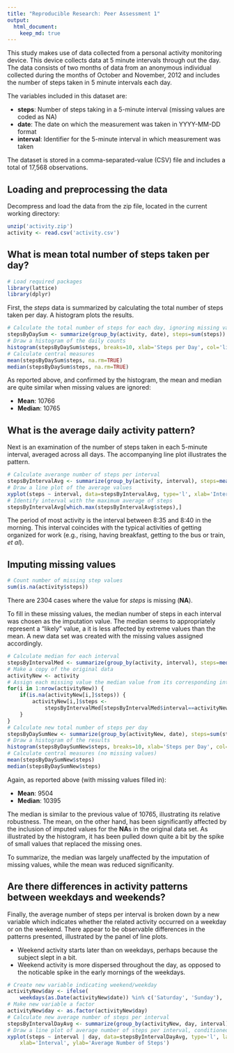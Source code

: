 ```yaml
---
title: "Reproducible Research: Peer Assessment 1"
output: 
  html_document:
    keep_md: true
---
```


This study makes use of data collected from a personal activity monitoring device. This device collects data at 5 minute intervals through out the day. The data consists of two months of data from an anonymous individual collected during the months of October and November, 2012 and includes the number of steps taken in 5 minute intervals each day.

The variables included in this dataset are:

* **steps**: Number of steps taking in a 5-minute interval (missing values are coded as NA)
* **date**: The date on which the measurement was taken in YYYY-MM-DD format
* **interval**: Identifier for the 5-minute interval in which measurement was taken

The dataset is stored in a comma-separated-value (CSV) file and includes a total of 17,568 observations.

## Loading and preprocessing the data

Decompress and load the data from the zip file, located in the current working directory:
```R
unzip('activity.zip')
activity <- read.csv('activity.csv')
```

## What is mean total number of steps taken per day?
```R
# Load required packages
library(lattice)
library(dplyr)
```

First, the *steps* data is summarized by calculating the total number of steps taken per day. A histogram plots the results.

```R
# Calculate the total number of steps for each day, ignoring missing values
stepsByDaySum <- summarize(group_by(activity, date), steps=sum(steps))
# Draw a histogram of the daily counts
histogram(stepsByDaySum$steps, breaks=10, xlab='Steps per Day', col='lightgreen')
# Calculate central measures
mean(stepsByDaySum$steps, na.rm=TRUE)
median(stepsByDaySum$steps, na.rm=TRUE)
```

As reported above, and confirmed by the histogram, the mean and median are quite similar when missing values are ignored:

* **Mean**:		10766
* **Median**:	10765

## What is the average daily activity pattern?

Next is an examination of the number of steps taken in each 5-minute interval, averaged across all days. The accompanying line plot illustrates the pattern.

```R
# Calculate averange number of steps per interval
stepsByIntervalAvg <- summarize(group_by(activity, interval), steps=mean(steps, na.rm=TRUE))
# Draw a line plot of the average values
xyplot(steps ~ interval, data=stepsByIntervalAvg, type='l', xlab='Interval', ylab='Average Steps per Interval')
# Identify interval with the maximum average of steps
stepsByIntervalAvg[which.max(stepsByIntervalAvg$steps),]
```

The period of most activity is the interval between 8:35 and 8:40 in the morning. This interval coincides with the typical activities of getting organized for work (e.g., rising, having breakfast, getting to the bus or train, *et al*).

## Imputing missing values

```R
# Count number of missing step values
sum(is.na(activity$steps))
```

There are 2304 cases where the value for *steps* is missing (**NA**).

To fill in these missing values, the median number of steps in each interval was chosen as the imputation value. The median seems to appropriately represent a "likely" value, a it is less affected by extreme values than the mean. A new data set was created with the missing values assigned accordingly.

```R
# Calculate median for each interval
stepsByIntervalMed <- summarize(group_by(activity, interval), steps=median(steps, na.rm=TRUE))
# Make a copy of the original data
activityNew <- activity
# Assign each missing value the median value from its corresponding interval
for(i in 1:nrow(activityNew)) {
	if(is.na(activityNew[i,]$steps)) { 
		activityNew[i,]$steps <-
			stepsByIntervalMed[stepsByIntervalMed$interval==activityNew[i,]$interval,]$steps 
	}
}
# Calculate new total number of steps per day
stepsByDaySumNew <- summarize(group_by(activityNew, date), steps=sum(steps))
# Draw a histogram of the results
histogram(stepsByDaySumNew$steps, breaks=10, xlab='Steps per Day', col='lightgreen')
# Calculate central measures (no missing values)
mean(stepsByDaySumNew$steps)
median(stepsByDaySumNew$steps)
```

Again, as reported above (with missing values filled in):

* **Mean**:		9504
* **Median**:	10395

The median is similar to the previous value of 10765, illustrating its relative robustness. The mean, on the other hand, has been significantly affected by the inclusion of imputed values for the **NA**s in the original data set. As illustrated by the histogram, it has been pulled down quite a bit by the spike of small values that replaced the missing ones.

To summarize, the median was largely unaffected by the imputation of missing values, while the mean was reduced significanlty.

## Are there differences in activity patterns between weekdays and weekends?

Finally, the average number of steps per interval is broken down by a new variable which indicates whether the related activity occurred on a weekday or on the weekend. There appear to be observable differences in the patterns presented, illustrated by the panel of line plots.

* Weekend activity starts later than on weekdays, perhaps because the subject slept in a bit.
* Weekend activity is more dispersed throughout the day, as opposed to the noticable spike in the early mornings of the weekdays.

```R
# Create new variable indicating weekend/weekday
activityNew$day <- ifelse(
	weekdays(as.Date(activityNew$date)) %in% c('Saturday', 'Sunday'), 'Weekend', 'Weekday')
# Make new variable a factor
activityNew$day <- as.factor(activityNew$day)
# Calculate new average number of steps per interval
stepsByIntervalDayAvg <- summarize(group_by(activityNew, day, interval), steps=mean(steps))
# Draw a line plot of average number of steps per interval, conditioned on the weekend/weekday variable
xyplot(steps ~ interval | day, data=stepsByIntervalDayAvg, type='l', layout=c(1,2), 
	xlab='Interval', ylab='Average Number of Steps')
```
